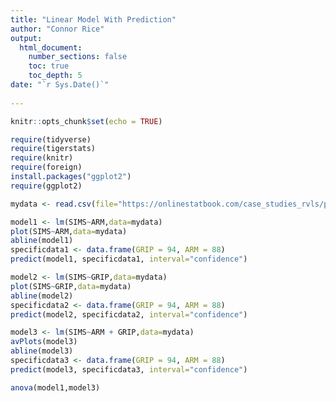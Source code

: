 ```yaml
---
title: "Linear Model With Prediction"
author: "Connor Rice"
output: 
  html_document:
    number_sections: false
    toc: true
    toc_depth: 5
date: "`r Sys.Date()`"    
    
---
```


```r
knitr::opts_chunk$set(echo = TRUE)
```

```r
require(tidyverse)
require(tigerstats)
require(knitr)
require(foreign)
install.packages("ggplot2")
require(ggplot2)

mydata <- read.csv(file="https://onlinestatbook.com/case_studies_rvls/physical_strength/data.txt",sep="",header=TRUE)

```

```r
model1 <- lm(SIMS~ARM,data=mydata)
plot(SIMS~ARM,data=mydata)
abline(model1)
specificdata1 <- data.frame(GRIP = 94, ARM = 88)
predict(model1, specificdata1, interval="confidence")
```

```r
model2 <- lm(SIMS~GRIP,data=mydata)
plot(SIMS~GRIP,data=mydata)
abline(model2)
specificdata2 <- data.frame(GRIP = 94, ARM = 88)
predict(model2, specificdata2, interval="confidence")
```

```r
model3 <- lm(SIMS~ARM + GRIP,data=mydata)
avPlots(model3)
abline(model3)
specificdata3 <- data.frame(GRIP = 94, ARM = 88)
predict(model3, specificdata3, interval="confidence")
```


```r
anova(model1,model3)
```

